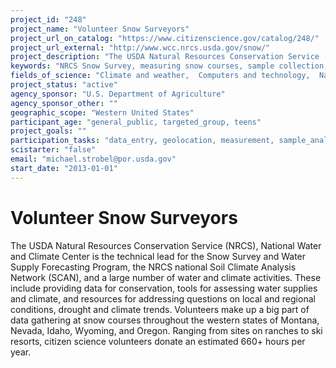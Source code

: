 ```yaml
---
project_id: "248"
project_name: "Volunteer Snow Surveyors"
project_url_on_catalog: "https://www.citizenscience.gov/catalog/248/"
project_url_external: "http://www.wcc.nrcs.usda.gov/snow/"
project_description: "The USDA Natural Resources Conservation Service (NRCS), National Water and Climate Center is the technical lead for the Snow Survey and Water Supply Forecasting Program, the NRCS national Soil Climate Analysis Network (SCAN), and a large number of water and climate activities. These include providing data for conservation, tools for assessing water supplies and climate, and resources for addressing questions on local and regional conditions, drought and climate trends. Volunteers make up a big part of data gathering at snow courses throughout the western states of Montana, Nevada, Idaho, Wyoming, and Oregon. Ranging from sites on ranches to ski resorts, citizen science volunteers donate an estimated 660+ hours per year."
keywords: "NRCS Snow Survey, measuring snow courses, sample collection, data entry, geolocation"
fields_of_science: "Climate and weather,  Computers and technology,  Nature and outdoors"
project_status: "active"
agency_sponsor: "U.S. Department of Agriculture"
agency_sponsor_other: ""
geographic_scope: "Western United States"
participant_age: "general_public, targeted_group, teens"
project_goals: ""
participation_tasks: "data_entry, geolocation, measurement, sample_analysis"
scistarter: "false"
email: "michael.strobel@por.usda.gov"
start_date: "2013-01-01"
---
```


# Volunteer Snow Surveyors

The USDA Natural Resources Conservation Service (NRCS), National Water and Climate Center is the technical lead for the Snow Survey and Water Supply Forecasting Program, the NRCS national Soil Climate Analysis Network (SCAN), and a large number of water and climate activities. These include providing data for conservation, tools for assessing water supplies and climate, and resources for addressing questions on local and regional conditions, drought and climate trends. Volunteers make up a big part of data gathering at snow courses throughout the western states of Montana, Nevada, Idaho, Wyoming, and Oregon. Ranging from sites on ranches to ski resorts, citizen science volunteers donate an estimated 660+ hours per year.
